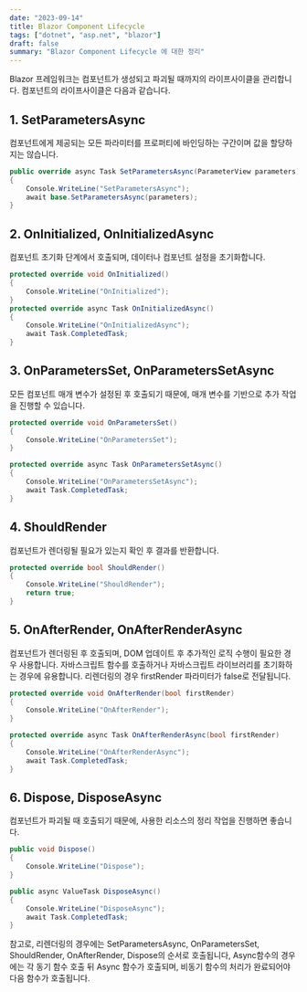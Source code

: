 ```yaml
---
date: "2023-09-14"
title: Blazor Component Lifecycle
tags: ["dotnet", "asp.net", "blazor"]
draft: false
summary: "Blazor Component Lifecycle 에 대한 정리"
---
```


Blazor 프레임워크는 컴포넌트가 생성되고 파괴될 때까지의 라이프사이클을 관리합니다.
컴포넌트의 라이프사이클은 다음과 같습니다.

## 1. SetParametersAsync

컴포넌트에게 제공되는 모든 파라미터를 프로퍼티에 바인딩하는 구간이며 값을 할당하지는 않습니다.

```csharp
public override async Task SetParametersAsync(ParameterView parameters)
{
    Console.WriteLine("SetParametersAsync");
    await base.SetParametersAsync(parameters);
}
```

## 2. OnInitialized, OnInitializedAsync

컴포넌트 초기화 단계에서 호출되며, 데이터나 컴포넌트 설정을 초기화합니다.

```csharp
protected override void OnInitialized()
{
    Console.WriteLine("OnInitialized");
}
protected override async Task OnInitializedAsync()
{
    Console.WriteLine("OnInitializedAsync");
    await Task.CompletedTask;
}
```

## 3. OnParametersSet, OnParametersSetAsync

모든 컴포넌트 매개 변수가 설정된 후 호출되기 때문에, 매개 변수를 기반으로 추가 작업을 진행할 수 있습니다.

```csharp
protected override void OnParametersSet()
{
    Console.WriteLine("OnParametersSet");
}

protected override async Task OnParametersSetAsync()
{
    Console.WriteLine("OnParametersSetAsync");
    await Task.CompletedTask;
}
```

## 4. ShouldRender

컴포넌트가 렌더링될 필요가 있는지 확인 후 결과를 반환합니다.

```csharp
protected override bool ShouldRender()
{
    Console.WriteLine("ShouldRender");
    return true;
}
```

## 5. OnAfterRender, OnAfterRenderAsync

컴포넌트가 렌더링된 후 호출되며, DOM 업데이트 후 추가적인 로직 수행이 필요한 경우 사용합니다.
자바스크립트 함수를 호출하거나 자바스크립트 라이브러리를 초기화하는 경우에 유용합니다.
리렌더링의 경우 firstRender 파라미터가 false로 전달됩니다.

```csharp
protected override void OnAfterRender(bool firstRender)
{
    Console.WriteLine("OnAfterRender");
}

protected override async Task OnAfterRenderAsync(bool firstRender)
{
    Console.WriteLine("OnAfterRenderAsync");
    await Task.CompletedTask;
}
```

## 6. Dispose, DisposeAsync

컴포넌트가 파괴될 때 호출되기 때문에, 사용한 리소스의 정리 작업을 진행하면 좋습니다.

```csharp
public void Dispose()
{
    Console.WriteLine("Dispose");
}

public async ValueTask DisposeAsync()
{
    Console.WriteLine("DisposeAsync");
    await Task.CompletedTask;
}
```

참고로, 리렌더링의 경우에는 SetParametersAsync, OnParametersSet, ShouldRender, OnAfterRender, Dispose의 순서로 호출됩니다,
Async함수의 경우에는 각 동기 함수 호출 뒤 Async 함수가 호출되며, 비동기 함수의 처리가 완료되어야 다음 함수가 호출됩니다.
